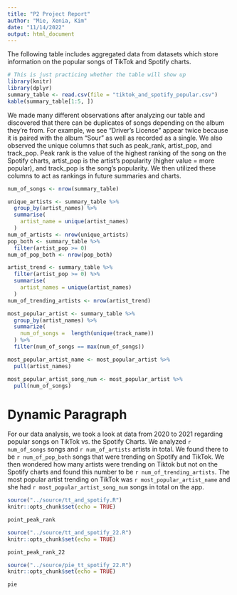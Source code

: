 ```yaml
---
title: "P2 Project Report"
author: "Mie, Xenia, Kim"
date: "11/14/2022"
output: html_document
---
```


The following table includes aggregated data from datasets which store information on the popular songs of TikTok and Spotify charts. 
```r
# This is just practicing whether the table will show up
library(knitr)
library(dplyr)
summary_table <- read.csv(file = "tiktok_and_spotify_popular.csv")
kable(summary_table[1:5, ])

```

We made many different observations after analyzing our table and discovered that there can be duplicates of songs depending on the album they're from. For example, we see "Driver's License" appear twice because it is paired with the album "Sour" as well as recorded as a single. We also observed the unique columns that such as peak_rank, artist_pop, and track_pop. Peak rank is the value of the highest ranking of the song on the Spotify charts, artist_pop is the artist's popularity (higher value = more popular), and track_pop is the song's popularity. We then utilized these columns to act as rankings in future summaries and charts. 

```r
num_of_songs <- nrow(summary_table)

unique_artists <- summary_table %>% 
  group_by(artist_names) %>% 
  summarise(
    artist_name = unique(artist_names)
  )
num_of_artists <- nrow(unique_artists)
pop_both <- summary_table %>% 
  filter(artist_pop >= 0)
num_of_pop_both <- nrow(pop_both)

artist_trend <- summary_table %>% 
  filter(artist_pop >= 0) %>% 
  summarise(
    artist_names = unique(artist_names)
  )
num_of_trending_artists <- nrow(artist_trend)

most_popular_artist <- summary_table %>% 
  group_by(artist_names) %>% 
  summarize(
    num_of_songs =  length(unique(track_name))
  ) %>% 
  filter(num_of_songs == max(num_of_songs)) 

most_popular_artist_name <- most_popular_artist %>% 
  pull(artist_names)

most_popular_artist_song_num <- most_popular_artist %>% 
  pull(num_of_songs)

```

# Dynamic Paragraph
For our data analysis, we took a look at data from 2020 to 2021 regarding popular songs on TikTok vs. the Spotify Charts. We analyzed `r num_of_songs` songs and `r num_of_artists` artists in total. We found there to be `r num_of_pop_both` songs that were trending on Spotify and TikTok. We then wondered how many artists were trending on Tiktok but not on the Spotify charts and found this number to be `r num_of_trending_artists`. The most popular artist trending on TikTok was `r most_popular_artist_name` and she had `r most_popular_artist_song_num` songs in total on the app.


```r
source("../source/tt_and_spotify.R")
knitr::opts_chunk$set(echo = TRUE)
```

``` r
point_peak_rank
```

```r
source("../source/tt_and_spotify_22.R")
knitr::opts_chunk$set(echo = TRUE)
```

``` r
point_peak_rank_22
```

```r
source("../source/pie_tt_spotify_22.R")
knitr::opts_chunk$set(echo = TRUE)
```

``` r
pie
```